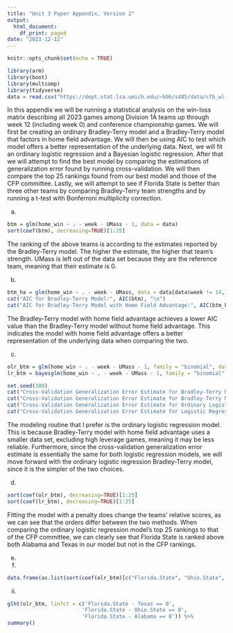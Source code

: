 ---
title: "Unit 3 Paper Appendix, Version 2"
output:
  html_document:
    df_print: paged
date: "2023-12-12"
---

```{r setup, include=FALSE}
knitr::opts_chunk$set(echo = TRUE)
```

```{r External Requirements, warning=FALSE}
library(arm)
library(boot)
library(multcomp)
library(tidyverse)
data = read.csv("https://dept.stat.lsa.umich.edu/~bbh/s485/data/cfb_wl-2023-12-07.csv")
```

In this appendix we will be running a statistical analysis on the win-loss matrix describing all 2023 games among Division 1A teams up through week 12 (including week 0) and conference championship games. We will first be creating an ordinary Bradley-Terry model and a Bradley-Terry model that factors in home field advantage. We will then be using AIC to test which model offers a better representation of the underlying data. Next, we will fit an ordinary logistic regression and a Bayesian logistic regression. After that we will attempt to find the best model by comparing the estimations of generalization error found by running cross-validation. We will then compare the top 25 rankings found from our best model and those of the CFP committee. Lastly, we will attempt to see if Florida State is better than three other teams by comparing Bradley-Terry team strengths and by running a t-test with Bonferroni multiplicity correction.

a.
```{r a}
btm = glm(home_win ~ . - week - UMass - 1, data = data)
sort(coef(btm), decreasing=TRUE)[1:25]
```

The ranking of the above teams is according to the estimates reported by the Bradley-Terry model. The higher the estimate, the higher that team's strength. UMass is left out of the data set because they are the reference team, meaning that their estimate is 0.

b.
```{r b}
btm_ha = glm(home_win ~ . - week - UMass, data = data[data$week != 14,])
cat("AIC for Bradley-Terry Model:", AIC(btm), "\n")
cat("AIC for Bradley-Terry Model with Home Field Advantage:", AIC(btm_ha), "\n")
```

The Bradley-Terry model with home field advantage achieves a lower AIC value than the Bradley-Terry model without home field advantage. This indicates the model with home field advantage offers a better representation of the underlying data when comparing the two.

c.
```{r c, warning=FALSE}
olr_btm = glm(home_win ~ . - week - UMass - 1, family = "binomial", data = data)
lr_btm = bayesglm(home_win ~ . - week - UMass - 1, family = "binomial", data = data)

set.seed(100)
cat("Cross-Validation Generalization Error Estimate for Bradley-Terry Model:", cv.glm(data, btm, K = 5)$delta[2], "\n")
cat("Cross-Validation Generalization Error Estimate for Bradley-Terry Model with Home Field Advantage:", cv.glm(data[data$week != 14,], btm_ha, K = 5)$delta[2], "\n")
cat("Cross-Validation Generalization Error Estimate for Ordinary Logistic Regression Model:", cv.glm(data, olr_btm, K = 5)$delta[2], "\n")
cat("Cross-Validation Generalization Error Estimate for Logistic Regression Model:", cv.glm(data, lr_btm, K = 5)$delta[2], "\n")
```

The modeling routine that I prefer is the ordinary logistic regression model. This is because Bradley-Terry model with home field advantage uses a smaller data set, excluding high leverage games, meaning it may be less reliable. Furthermore, since the cross-validation generalization error estimate is essentially the same for both logistic regression models, we will move forward with the ordinary logistic regression Bradley-Terry model, since it is the simpler of the two choices.

d.
```{r d}
sort(coef(olr_btm), decreasing=TRUE)[1:25]
sort(coef(lr_btm), decreasing=TRUE)[1:25]
```

Fitting the model with a penalty does change the teams’ relative scores, as we can see that the orders differ between the two methods. When comparing the ordinary logistic regression model's top 25 rankings to that of the CFP committee, we can clearly see that Florida State is ranked above both Alabama and Texas in our model but not in the CFP rankings.

e.

i.
```{r e.i}
data.frame(as.list(sort(coef(olr_btm)[c("Florida.State", "Ohio.State", "Alabama", "Texas")], decreasing=TRUE)))
```

ii.
```{r e.ii}
glht(olr_btm, linfct = c('Florida.State - Texas == 0',
                        'Florida.State - Ohio.State == 0',
                        'Florida.State - Alabama == 0')) %>%
summary()
```